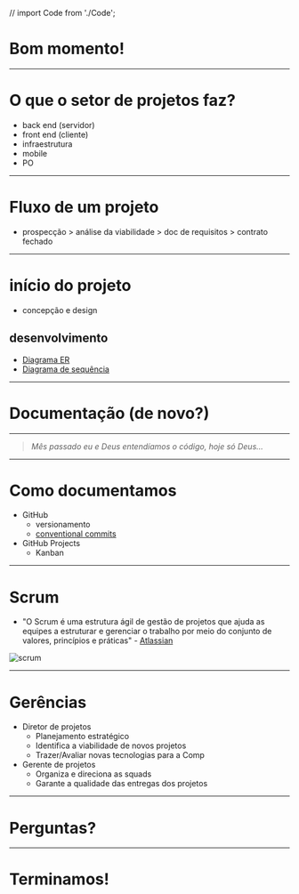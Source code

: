 // import Code from './Code';


<Head>
  <link rel="preconnect" href="https://fonts.googleapis.com" />
  <link rel="preconnect" href="https://fonts.gstatic.com" crossorigin />
  <link
    href="https://fonts.googleapis.com/css2?family=Nunito:wght@400;500;700&display=swap"
    rel="stylesheet"
  />
  <link href="https://fonts.cdnfonts.com/css/cascadia-code" rel="stylesheet" />
  <title>Setor de projetos - Comp Júnior</title>
</Head>

# Bom momento!

---

# O que o setor de projetos faz?

- back end (servidor)
- front end (cliente)
- infraestrutura
- mobile
- PO

---

# Fluxo de um projeto

- prospecção > análise da viabilidade > doc de requisitos > contrato fechado

---

# início do projeto

- concepção e design

## desenvolvimento

- [Diagrama ER](https://www.lucidchart.com/pages/pt/o-que-e-diagrama-entidade-relacionamento)
- [Diagrama de sequência](https://www.lucidchart.com/pages/pt/o-que-e-diagrama-de-sequencia-uml)

---

# Documentação (de novo?)

---

> _Mês passado eu e Deus entendíamos o código, hoje só Deus..._

---

# Como documentamos

- GitHub
  - versionamento
  - [conventional commits](https://www.conventionalcommits.org/pt-br/v1.0.0/)
- GitHub Projects
  - Kanban

---

# Scrum

- "O Scrum é uma estrutura ágil de gestão de projetos que ajuda as equipes a estruturar e gerenciar o trabalho por meio do conjunto de valores, princípios e práticas" - [Atlassian](https://www.atlassian.com/br/agile/scrum)

![scrum](./img/ciclo_scrum_2.gif)

---

# Gerências

- Diretor de projetos
  - Planejamento estratégico
  - Identifica a viabilidade de novos projetos
  - Trazer/Avaliar novas tecnologias para a Comp
- Gerente de projetos
  - Organiza e direciona as squads
  - Garante a qualidade das entregas dos projetos

---

# Perguntas?

---

# Terminamos!
